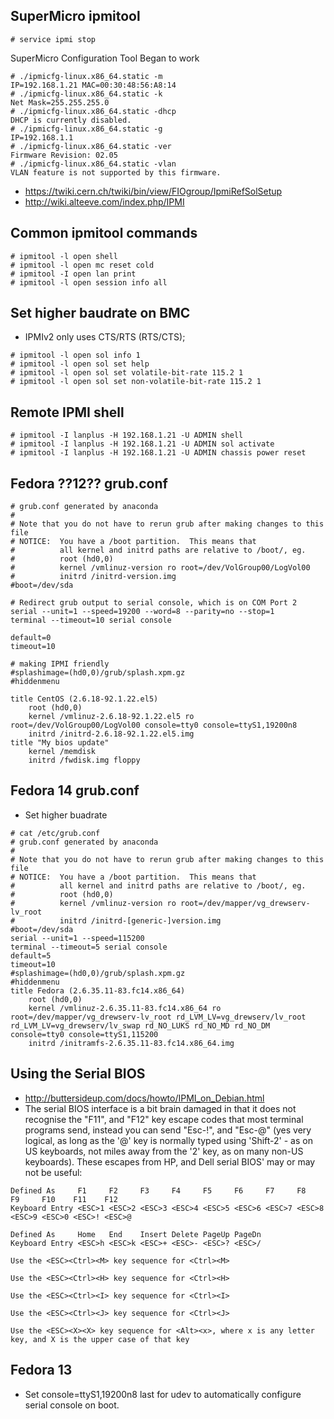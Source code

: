 ==SuperMicro ipmitool==
<pre># service ipmi stop</pre>
SuperMicro Configuration Tool Began to work
<pre># ./ipmicfg-linux.x86_64.static -m
IP=192.168.1.21 MAC=00:30:48:56:A8:14
# ./ipmicfg-linux.x86_64.static -k
Net Mask=255.255.255.0
# ./ipmicfg-linux.x86_64.static -dhcp
DHCP is currently disabled.
# ./ipmicfg-linux.x86_64.static -g
IP=192.168.1.1
# ./ipmicfg-linux.x86_64.static -ver
Firmware Revision: 02.05
# ./ipmicfg-linux.x86_64.static -vlan
VLAN feature is not supported by this firmware.
</pre>

*https://twiki.cern.ch/twiki/bin/view/FIOgroup/IpmiRefSolSetup
*http://wiki.alteeve.com/index.php/IPMI


==Common ipmitool commands==
<pre># ipmitool -l open shell
# ipmitool -l open mc reset cold
# ipmitool -I open lan print
# ipmitool -l open session info all</pre>


==Set higher baudrate on BMC==
* IPMIv2 only uses CTS/RTS (RTS/CTS);
<pre># ipmitool -l open sol info 1
# ipmitool -l open sol set help
# ipmitool -l open sol set volatile-bit-rate 115.2 1
# ipmitool -l open sol set non-volatile-bit-rate 115.2 1</pre>


==Remote IPMI shell==
<pre># ipmitool -I lanplus -H 192.168.1.21 -U ADMIN shell
# ipmitool -I lanplus -H 192.168.1.21 -U ADMIN sol activate
# ipmitool -I lanplus -H 192.168.1.21 -U ADMIN chassis power reset</pre>


==Fedora ??12?? grub.conf==
<pre># grub.conf generated by anaconda
#
# Note that you do not have to rerun grub after making changes to this file
# NOTICE:  You have a /boot partition.  This means that
#          all kernel and initrd paths are relative to /boot/, eg.
#          root (hd0,0)
#          kernel /vmlinuz-version ro root=/dev/VolGroup00/LogVol00
#          initrd /initrd-version.img
#boot=/dev/sda

# Redirect grub output to serial console, which is on COM Port 2
serial --unit=1 --speed=19200 --word=8 --parity=no --stop=1   
terminal --timeout=10 serial console

default=0
timeout=10

# making IPMI friendly
#splashimage=(hd0,0)/grub/splash.xpm.gz
#hiddenmenu

title CentOS (2.6.18-92.1.22.el5)
	root (hd0,0)
	kernel /vmlinuz-2.6.18-92.1.22.el5 ro root=/dev/VolGroup00/LogVol00 console=tty0 console=ttyS1,19200n8
	initrd /initrd-2.6.18-92.1.22.el5.img
title "My bios update"
	kernel /memdisk
	initrd /fwdisk.img floppy</pre>


==Fedora 14 grub.conf==
*Set higher buadrate
<pre># cat /etc/grub.conf 
# grub.conf generated by anaconda
#
# Note that you do not have to rerun grub after making changes to this file
# NOTICE:  You have a /boot partition.  This means that
#          all kernel and initrd paths are relative to /boot/, eg.
#          root (hd0,0)
#          kernel /vmlinuz-version ro root=/dev/mapper/vg_drewserv-lv_root
#          initrd /initrd-[generic-]version.img
#boot=/dev/sda
serial --unit=1 --speed=115200
terminal --timeout=5 serial console
default=5
timeout=10
#splashimage=(hd0,0)/grub/splash.xpm.gz
#hiddenmenu
title Fedora (2.6.35.11-83.fc14.x86_64)
	root (hd0,0)
	kernel /vmlinuz-2.6.35.11-83.fc14.x86_64 ro root=/dev/mapper/vg_drewserv-lv_root rd_LVM_LV=vg_drewserv/lv_root rd_LVM_LV=vg_drewserv/lv_swap rd_NO_LUKS rd_NO_MD rd_NO_DM console=tty0 console=ttyS1,115200
	initrd /initramfs-2.6.35.11-83.fc14.x86_64.img</pre>


== Using the Serial BIOS ==
*http://buttersideup.com/docs/howto/IPMI_on_Debian.html
*The serial BIOS interface is a bit brain damaged in that it does not recognise the "F11", and "F12" key escape codes that most terminal programs send, instead you can send "Esc-!", and "Esc-@" (yes very logical, as long as the '@' key is normally typed using 'Shift-2' - as on US keyboards, not miles away from the '2' key, as on many non-US keyboards).  These escapes from HP, and Dell serial BIOS' may or may not be useful:
<pre>
Defined As     F1     F2     F3     F4     F5     F6     F7     F8     F9     F10    F11    F12
Keyboard Entry <ESC>1 <ESC>2 <ESC>3 <ESC>4 <ESC>5 <ESC>6 <ESC>7 <ESC>8 <ESC>9 <ESC>0 <ESC>! <ESC>@

Defined As     Home   End    Insert Delete PageUp PageDn
Keyboard Entry <ESC>h <ESC>k <ESC>+ <ESC>- <ESC>? <ESC>/

Use the <ESC><Ctrl><M> key sequence for <Ctrl><M>

Use the <ESC><Ctrl><H> key sequence for <Ctrl><H>

Use the <ESC><Ctrl><I> key sequence for <Ctrl><I>

Use the <ESC><Ctrl><J> key sequence for <Ctrl><J>

Use the <ESC><X><X> key sequence for <Alt><x>, where x is any letter key, and X is the upper case of that key</pre>


== Fedora 13 ==
*Set console=ttyS1,19200n8 last for udev to automatically configure serial console on boot.